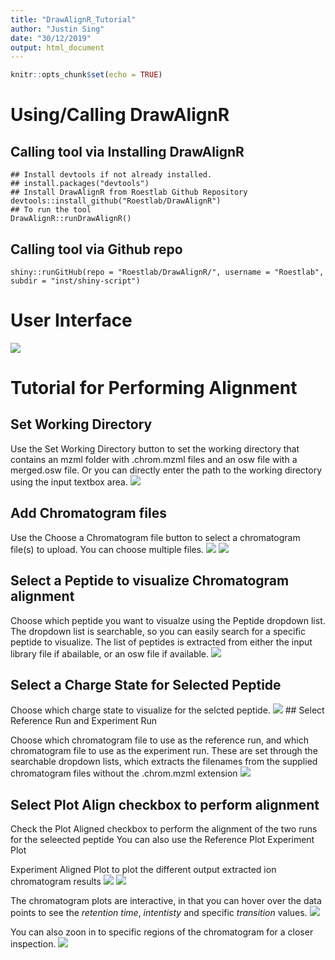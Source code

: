 ```yaml
---
title: "DrawAlignR_Tutorial"
author: "Justin Sing"
date: "30/12/2019"
output: html_document
---
```


```r
knitr::opts_chunk$set(echo = TRUE)
```

# Using/Calling DrawAlignR
## Calling tool via Installing DrawAlignR
```
## Install devtools if not already installed.
## install.packages("devtools")
## Install DrawAlignR from Roestlab Github Repository
devtools::install_github("Roestlab/DrawAlignR")
## To run the tool
DrawAlignR::runDrawAlignR()
```

## Calling tool via Github repo
```
shiny::runGitHub(repo = "Roestlab/DrawAlignR/", username = "Roestlab", subdir = "inst/shiny-script")
```

# User Interface
![](../inst/extdata/tutorial_figures/Tutorial_Fig_1.1.png)

# Tutorial for Performing Alignment
## Set Working Directory

Use the Set Working Directory button to set the working directory that contains an mzml folder with .chrom.mzml files and an osw file with a merged.osw file. Or you can directly enter the path to the working directory using the input textbox area.
![](../inst/extdata/tutorial_figures/Tutorial_Fig_2.png)

## Add Chromatogram files

Use the Choose a Chromatogram file button to select a chromatogram file(s) to upload. You can choose multiple files.
![](../inst/extdata/tutorial_figures/Tutorial_Fig_7.png)
![](../inst/extdata/tutorial_figures/Tutorial_Fig_8.png)

## Select a Peptide to visualize Chromatogram alignment

Choose which peptide you want to visualze using the Peptide dropdown list. The dropdown list is searchable, so you can easily search for a specific peptide to visualize.
The list of peptides is extracted from either the input library file if abailable, or an osw file if available.
![](../inst/extdata/tutorial_figures/Tutorial_Fig_4.png)

## Select a Charge State for Selected Peptide

Choose which charge state to visualize for the selcted peptide.
![](../inst/extdata/tutorial_figures/Tutorial_Fig_5.png)
## Select Reference Run and Experiment Run

Choose which chromatogram file to use as the reference run, and which chromatogram file to use as the experiment run. These are set through the searchable dropdown lists, which extracts the filenames from the supplied chromatogram files without the .chrom.mzml extension
![](../inst/extdata/tutorial_figures/Tutorial_Fig_10.png)

## Select Plot Align checkbox to perform alignment

Check the Plot Aligned checkbox to perform the alignment of the two runs for the seleected peptide
You can also use the 
\item Reference Plot
\item Experiment Plot
\item Experiment Aligned Plot
to plot the different output extracted ion chromatogram results
![](../inst/extdata/tutorial_figures/Tutorial_Fig_11.png)
![](../inst/extdata/tutorial_figures/Tutorial_Fig_12.png)

The chromatogram plots are interactive, in that you can hover over the data points to see the *retention time*, *intentisty* and specific *transition* values.
![](../inst/extdata/tutorial_figures/Tutorial_Fig_13.png)

You can also zoon in to specific regions of the chromatogram for a closer inspection.
![](../inst/extdata/tutorial_figures/Tutorial_Fig_14.png)

